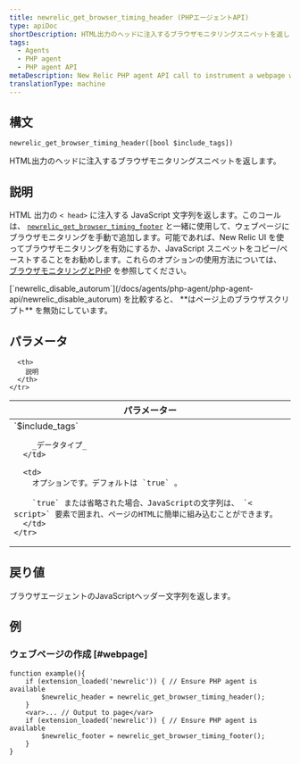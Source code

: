 ```yaml
---
title: newrelic_get_browser_timing_header (PHPエージェントAPI)
type: apiDoc
shortDescription: HTML出力のヘッドに注入するブラウザモニタリングスニペットを返します。
tags:
  - Agents
  - PHP agent
  - PHP agent API
metaDescription: New Relic PHP agent API call to instrument a webpage with New Relic. Pair with newrelic_get_browser_timing_footer.
translationType: machine
---
```


## 構文

```
newrelic_get_browser_timing_header([bool $include_tags])
```

HTML出力のヘッドに注入するブラウザモニタリングスニペットを返します。

## 説明

HTML 出力の `< head>` に注入する JavaScript 文字列を返します。このコールは、 [`newrelic_get_browser_timing_footer`](/docs/agents/php-agent/php-agent-api/newrelic_get_browser_timing_footer) と一緒に使用して、ウェブページにブラウザモニタリングを手動で追加します。可能であれば、New Relic UI を使ってブラウザモニタリングを有効にするか、JavaScript スニペットをコピー/ペーストすることをお勧めします。これらのオプションの使用方法については、 [ブラウザモニタリングとPHP](/docs/agents/php-agent/features/page-load-timing-php) を参照してください。

<Callout variant="tip">
  [`newrelic_disable_autorum`](/docs/agents/php-agent/php-agent-api/newrelic_disable_autorum) を比較すると、 **はページ上のブラウザスクリプト** を無効にしています。
</Callout>

## パラメータ

<table>
  <thead>
    <tr>
      <th width="25%">
        パラメーター
      </th>

      <th>
        説明
      </th>
    </tr>
  </thead>

  <tbody>
    <tr>
      <td>
        `$include_tags`

        _データタイプ_
      </td>

      <td>
        オプションです。デフォルトは `true` 。

        `true` または省略された場合、JavaScriptの文字列は、 `< script>` 要素で囲まれ、ページのHTMLに簡単に組み込むことができます。
      </td>
    </tr>
  </tbody>
</table>

## 戻り値

ブラウザエージェントのJavaScriptヘッダー文字列を返します。

## 例

### ウェブページの作成 [#webpage]

```
function example(){
    if (extension_loaded('newrelic')) { // Ensure PHP agent is available
        $newrelic_header = newrelic_get_browser_timing_header();
    }
    <var>... // Output to page</var>
    if (extension_loaded('newrelic')) { // Ensure PHP agent is available
        $newrelic_footer = newrelic_get_browser_timing_footer();
    }
}
```